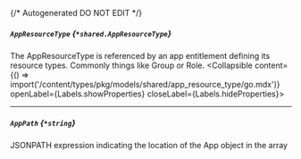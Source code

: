 {/* Autogenerated DO NOT EDIT  */}

##### `AppResourceType` *{`*shared.AppResourceType`}*
The AppResourceType is referenced by an app entitlement defining its resource types. Commonly things like Group or Role.
<Collapsible content={() => import('/content/types/pkg/models/shared/app_resource_type/go.mdx')} openLabel={Labels.showProperties} closeLabel={Labels.hideProperties}>
</Collapsible>

---
##### `AppPath` *{`*string`}*
JSONPATH expression indicating the location of the App object in the  array


